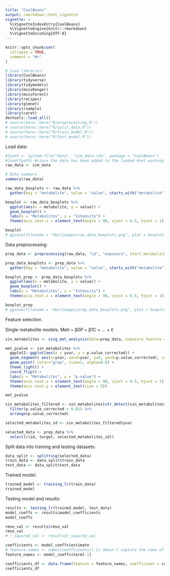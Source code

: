 ```yaml
---
title: "CoolBeans"
output: rmarkdown::html_vignette
vignette: >
  %\VignetteIndexEntry{CoolBeans}
  %\VignetteEngine{knitr::rmarkdown}
  %\VignetteEncoding{UTF-8}
---
```


```r
knitr::opts_chunk$set(
  collapse = TRUE,
  comment = "#>"
)
```

```r
# Load libraries:
library(CoolBeans)
library(tidyverse)
library(tidymodels)
library(missRanger)
library(missForest)
library(recipes)
library(glmnet)
library(rsample)
library(caret)
devtools::load_all()
# source(here::here("R/preprocessing.R"))
# source(here::here("R/split_data.R"))
# source(here::here("R/train_model.R"))
# source(here::here("R/test_model.R"))
```

Load data:

```r
#fpath <- system.file("data", "sim_data.rda", package = "CoolBeans")
#load(fpath) #since the data has been added to the loaded #not working path required
raw_data <- sim_data

# Data summary
summary(raw_data)

raw_data_boxplots <- raw_data %>%
  gather(key = "metabolite", value = "value", starts_with("metabolite"))
```

```r
boxplot <- raw_data_boxplots %>%
  ggplot(aes(x = metabolite, y = value)) +
  geom_boxplot() +
  labs(x = "Metabolites", y = "Intensity") +
  theme(axis.text.x = element_text(angle = 90, vjust = 0.5, hjust = 1))

boxplot
# ggsave(filename = "doc/images/raw_data_boxplots.png", plot = boxplot)
```

Data preprocessing:

```r
prep_data <- preprocessing(raw_data, "id", "exposure", start_metabolites = 5)

prep_data_boxplots <- prep_data %>%
  gather(key = "metabolite", value = "value", starts_with("metabolite"))

boxplot_prep <- prep_data_boxplots %>%
  ggplot(aes(x = metabolite, y = value)) +
  geom_boxplot() +
  labs(x = "Metabolites", y = "Intensity") +
  theme(axis.text.x = element_text(angle = 90, vjust = 0.5, hjust = 1))

boxplot_prep
# ggsave(filename = "doc/images/prep_data_boxplots.png", plot = boxplot_prep)
```

Feature selection.

Single metabolite models. Meti \~ β0P + β1C + ... + Ԑ

```r
sin_metabolites <- sing_met_analysis(data=prep_data, exposure_feature = "target", start_metabolites = 4, covariates = "age", correction = "fdr")

met_pvalue <- sin_metabolites %>%
  ggplot2::ggplot(aes(x = yvar, y = p.value_corrected)) +
  geom_segment( aes(x=yvar, xend=yvar, y=0, yend=p.value_corrected), color="black") +
  geom_point( color="gray", size=2, alpha=0.6) +
  theme_light() +
  coord_flip() +
  labs(x = "Metabolites", y = "p-value") +
  theme(axis.text.x = element_text(angle = 90, vjust = 0.5, hjust = 1)) +
  theme(axis.text.y = element_text(size = 5))

met_pvalue

sin_metabolites_filtered <- sin_metabolites[str_detect(sin_metabolites$term, "target"),] %>%
  filter(p.value_corrected < 0.01) %>%
  arrange(p.value_corrected)

selected_metabolites_id <- sin_metabolites_filtered$yvar

selected_data <- prep_data %>%
  select(c(id, target, selected_metabolites_id))
```

Split data into training and testing datasets:

```r
data_split <- splitting(selected_data)
train_data <- data_split$train_data
test_data <- data_split$test_data
```

Trained model:

```r
trained_model <- training_lr(train_data)
trained_model
```

Testing model and results:

```r
results <- testing_lr(trained_model, test_data)
model_coeffs <- results$model_coefficients
model_coeffs

rmse_val <- results$rmse_val
rmse_val
# r_squared_val <- results$r_squared_val

coefficients <- model_coeffs$estimate
# feature_names <- names(coefficients)[-1] doesn't capture the name of the metabolites
feature_names <- model_coeffs$term[-1]

coefficients_df <- data.frame(feature = feature_names, coefficient = coefficients[-1])
coefficients_df
```
